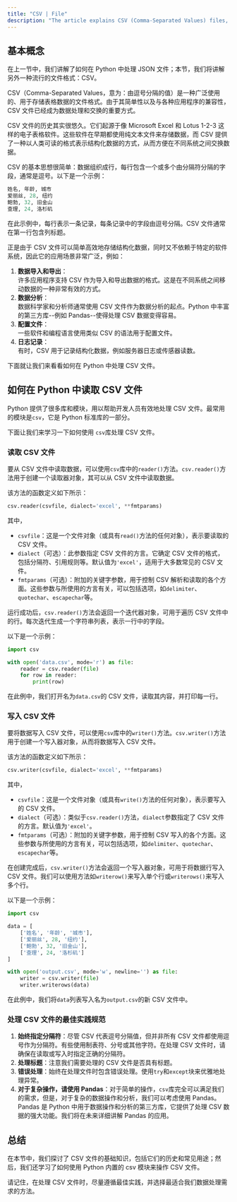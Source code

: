 ```yaml
---
title: "CSV | File"
description: "The article explains CSV (Comma-Separated Values) files, a common format for storing table data, and describes how to manage these files in Python using the csv module. It provides step-by-step instructions for reading and writing CSV files, including setting up readers and writers. The article also suggests best practices for CSV file operations, such as choosing the right delimiters and handling errors efficiently."
---
```


## 基本概念

在上一节中，我们讲解了如何在 Python 中处理 JSON 文件；本节，我们将讲解另外一种流行的文件格式：CSV。

CSV（Comma-Separated Values，意为：由逗号分隔的值）是一种广泛使用的、用于存储表格数据的文件格式。由于其简单性以及与各种应用程序的兼容性，CSV 文件已经成为数据处理和交换的重要方式。

CSV 文件的历史其实很悠久。它们起源于像 Microsoft Excel 和 Lotus 1-2-3 这样的电子表格软件。这些软件在早期都使用纯文本文件来存储数据，而 CSV 提供了一种以人类可读的格式表示结构化数据的方式，从而方便在不同系统之间交换数据。

CSV 的基本思想很简单：数据组织成行，每行包含一个或多个由分隔符分隔的字段，通常是逗号。以下是一个示例：

```python
姓名, 年龄, 城市
爱丽丝, 28, 纽约
鲍勃, 32, 旧金山
查理, 24, 洛杉矶
```

在此示例中，每行表示一条记录，每条记录中的字段由逗号分隔。CSV 文件通常在第一行包含列标题。

正是由于 CSV 文件可以简单高效地存储结构化数据，同时又不依赖于特定的软件系统，因此它的应用场景非常广泛，例如：

1. **数据导入和导出**：  
   许多应用程序支持 CSV 作为导入和导出数据的格式。这是在不同系统之间移动数据的一种非常有效的方式。
2. **数据分析**：  
   数据科学家和分析师通常使用 CSV 文件作为数据分析的起点。Python 中丰富的第三方库--例如 Pandas--使得处理 CSV 数据变得容易。
3. **配置文件**：  
   一些软件和编程语言使用类似 CSV 的语法用于配置文件。
4. **日志记录**：  
   有时，CSV 用于记录结构化数据，例如服务器日志或传感器读数。

下面就让我们来看看如何在 Python 中处理 CSV 文件。

## 如何在 Python 中读取 CSV 文件

Python 提供了很多库和模块，用以帮助开发人员有效地处理 CSV 文件。最常用的模块是`csv`，它是 Python 标准库的一部分。

下面让我们来学习一下如何使用 `csv`库处理 CSV 文件。

### 读取 CSV 文件

要从 CSV 文件中读取数据，可以使用`csv`库中的`reader()`方法。`csv.reader()`方法用于创建一个读取器对象，其可以从 CSV 文件中读取数据。

该方法的函数定义如下所示：

```python
csv.reader(csvfile, dialect='excel', **fmtparams)
```

其中，

-   `csvfile`：这是一个文件对象（或具有`read()`方法的任何对象），表示要读取的 CSV 文件。
-   `dialect`（可选）：此参数指定 CSV 文件的方言。它确定 CSV 文件的格式，包括分隔符、引用规则等。默认值为`'excel'`，适用于大多数常见的 CSV 文件。
-   `fmtparams`（可选）：附加的关键字参数，用于控制 CSV 解析和读取的各个方面。这些参数与所使用的方言有关，可以包括选项，如`delimiter`、`quotechar`、`escapechar`等。

运行成功后，`csv.reader()`方法会返回一个迭代器对象，可用于遍历 CSV 文件中的行。每次迭代生成一个字符串列表，表示一行中的字段。

以下是一个示例：

```python {1, 4}
import csv

with open('data.csv', mode='r') as file:
    reader = csv.reader(file)
    for row in reader:
        print(row)
```

在此例中，我们打开名为`data.csv`的 CSV 文件，读取其内容，并打印每一行。

### 写入 CSV 文件

要将数据写入 CSV 文件，可以使用`csv`库中的`writer()`方法。`csv.writer()`方法用于创建一个写入器对象，从而将数据写入 CSV 文件。

该方法的函数定义如下所示：

```python
csv.writer(csvfile, dialect='excel', **fmtparams)
```

其中，

-   `csvfile`：这是一个文件对象（或具有`write()`方法的任何对象），表示要写入的 CSV 文件。
-   `dialect`（可选）：类似于`csv.reader()`方法，`dialect`参数指定了 CSV 文件的方言。默认值为`'excel'`。
-   `fmtparams`（可选）：附加的关键字参数，用于控制 CSV 写入的各个方面。这些参数与所使用的方言有关，可以包括选项，如`delimiter`、`quotechar`、`escapechar`等。

在创建完成后，`csv.writer()`方法会返回一个写入器对象，可用于将数据行写入 CSV 文件。我们可以使用方法如`writerow()`来写入单个行或`writerows()`来写入多个行。

以下是一个示例：

```python {1, 11-12}
import csv

data = [
    ['姓名', '年龄', '城市'],
    ['爱丽丝', 28, '纽约'],
    ['鲍勃', 32, '旧金山'],
    ['查理', 24, '洛杉矶']
]

with open('output.csv', mode='w', newline='') as file:
    writer = csv.writer(file)
    writer.writerows(data)
```

在此例中，我们将`data`列表写入名为`output.csv`的新 CSV 文件中。

### 处理 CSV 文件的最佳实践规范

1. **始终指定分隔符**：尽管 CSV 代表逗号分隔值，但并非所有 CSV 文件都使用逗号作为分隔符。有些使用制表符、分号或其他字符。在处理 CSV 文件时，请确保在读取或写入时指定正确的分隔符。
2. **处理标题**：注意我们需要处理的 CSV 文件是否具有标题。
3. **错误处理**：始终在处理文件时包含错误处理。使用`try`和`except`块来优雅地处理异常。
4. **对于复杂操作，请使用 Pandas**：对于简单的操作，`csv`库完全可以满足我们的需求，但是，对于复杂的数据操作和分析，我们可以考虑使用 Pandas。Pandas 是 Python 中用于数据操作和分析的第三方库，它提供了处理 CSV 数据的强大功能。我们将在未来详细讲解 Pandas 的应用。

## 总结

在本节中，我们探讨了 CSV 文件的基础知识，包括它们的历史和常见用途；然后，我们还学习了如何使用 Python 内置的 csv 模块来操作 CSV 文件。

请记住，在处理 CSV 文件时，尽量遵循最佳实践，并选择最适合我们数据处理需求的方法。
